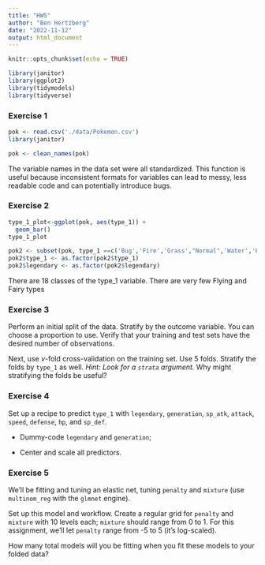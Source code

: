 ```yaml
---
title: "HW5"
author: "Ben Hertzberg"
date: "2022-11-12"
output: html_document
---
```


```r
knitr::opts_chunk$set(echo = TRUE)
```

```r
library(janitor)
library(ggplot2)
library(tidymodels)
library(tidyverse)
```


### Exercise 1

```r
pok <- read.csv('./data/Pokemon.csv')
library(janitor)
```

```r
pok <- clean_names(pok)
```

The variable names in the data set were all standardized. This function is useful because inconsistent formats for variables can lead to messy, less readable code and can potentially introduce bugs.

### Exercise 2

```r
type_1_plot<-ggplot(pok, aes(type_1)) + 
  geom_bar()
type_1_plot
```

```r
pok2 <- subset(pok, type_1 ==c('Bug','Fire','Grass',"Normal",'Water','Psychic'))
pok2$type_1 <- as.factor(pok2$type_1)
pok2$legendary <- as.factor(pok2$legendary)
```

There are 18 classes of the type_1 variable. There are very few Flying and Fairy types

### Exercise 3

Perform an initial split of the data. Stratify by the outcome variable. You can choose a proportion to use. Verify that your training and test sets have the desired number of observations.

Next, use *v*-fold cross-validation on the training set. Use 5 folds. Stratify the folds by `type_1` as well. *Hint: Look for a `strata` argument.* Why might stratifying the folds be useful?

### Exercise 4

Set up a recipe to predict `type_1` with `legendary`, `generation`, `sp_atk`, `attack`, `speed`, `defense`, `hp`, and `sp_def`.

- Dummy-code `legendary` and `generation`;

- Center and scale all predictors.

### Exercise 5

We'll be fitting and tuning an elastic net, tuning `penalty` and `mixture` (use `multinom_reg` with the `glmnet` engine).

Set up this model and workflow. Create a regular grid for `penalty` and `mixture` with 10 levels each; `mixture` should range from 0 to 1. For this assignment, we'll let `penalty` range from -5 to 5 (it's log-scaled).

How many total models will you be fitting when you fit these models to your folded data?
